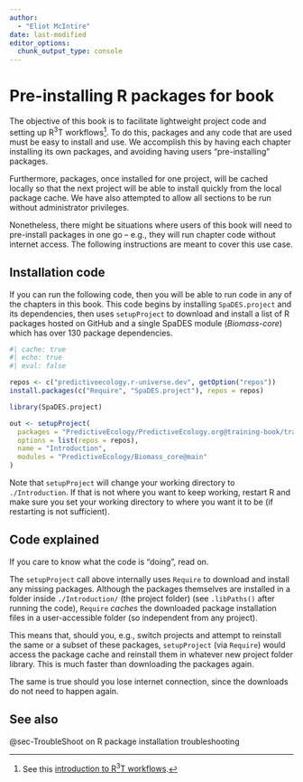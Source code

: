 ```yaml
---
author:
  - "Eliot McIntire"
date: last-modified
editor_options:
  chunk_output_type: console
---
```


# Pre-installing R packages for book

The objective of this book is to facilitate lightweight project code and
setting up R^3^T workflows[^1]. To do this, packages and any code that
are used must be easy to install and use. We accomplish this by having
each chapter installing its own packages, and avoiding having users
"pre-installing" packages.

Furthermore, packages, once installed for one project, will be cached
locally so that the next project will be able to install quickly from
the local package cache. We have also attempted to allow all sections to
be run without administrator privileges.

Nonetheless, there might be situations where users of this book will
need to pre-install packages in one go – e.g., they will run chapter
code without internet access. The following instructions are meant to
cover this use case.

## Installation code

If you can run the following code, then you will be able to run code in
any of the chapters in this book. This code begins by installing
`SpaDES.project` and its dependencies, then uses `setupProject` to
download and install a list of R packages hosted on GitHub and a single
SpaDES module (*Biomass-core*) which has over 130 package dependencies.

```r
#| cache: true
#| echo: true
#| eval: false

repos <- c("predictiveecology.r-universe.dev", getOption("repos"))
install.packages(c("Require", "SpaDES.project"), repos = repos)

library(SpaDES.project)

out <- setupProject(
  packages = "PredictiveEcology/PredictiveEcology.org@training-book/training/R/pkgList.R",
  options = list(repos = repos),
  name = "Introduction",
  modules = "PredictiveEcology/Biomass_core@main"
)
```

Note that `setupProject` will change your working directory to
`./Introduction`. If that is not where you want to keep working, restart
R and make sure you set your working directory to where you want it to
be (if restarting is not sufficient).

## Code explained

If you care to know what the code is "doing", read on.

The `setupProject` call above internally uses `Require` to download and
install any missing packages. Although the packages themselves are
installed in a folder inside `./Introduction/` (the project folder) (see
`.libPaths()` after running the code), `Require` *caches* the downloaded
package installation files in a user-accessible folder (so independent
from any project).

This means that, should you, e.g., switch projects and attempt to
reinstall the same or a subset of these packages, `setupProject` (via
`Require`) would access the package cache and reinstall them in whatever
new project folder library. This is much faster than downloading the
packages again.

The same is true should you lose internet connection, since the
downloads do not need to happen again.

## See also

@sec-TroubleShoot on R package installation troubleshooting

[^1]: See this [introduction to R^3^T
    workflows](https://ceresbarros.github.io/reproducible-workflowsWS/presentations/20230712_BESMacroSIG2023_ReproducibleWorkflowsWS.pdf).
